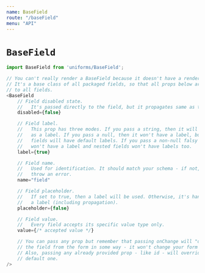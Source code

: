 ```yaml
---
name: BaseField
route: "/baseField"
menu: "API"
---
```

# `BaseField`

```js
import BaseField from 'uniforms/BaseField';

// You can't really render a BaseField because it doesn't have a render method.
// It's a base class of all packaged fields, so that all props below are available
// to all fields.
<BaseField
    // Field disabled state.
    //   It's passed directly to the field, but it propagates same as the label.
    disabled={false}

    // Field label.
    //   This prop has three modes. If you pass a string, then it will be used
    //   as a label. If you pass a null, then it won't have a label, but nested
    //   fields will have default labels. If you pass a non-null falsy value, it
    //   won't have a label and nested fields won't have labels too.
    label={true}

    // Field name.
    //   Used for identification. It should match your schema - if not, it will
    //   throw an error.
    name="field"

    // Field placeholder.
    //   If set to true, then a label will be used. Otherwise, it's handled like
    //   a label (including propagation).
    placeholder={false}

    // Field value.
    //   Every field accepts its specific value type only.
    value={/* accepted value */}

    // You can pass any prop but remember that passing onChange will "detach"
    // the field from the form in some way - it won't change your form state.
    // Also, passing any already provided prop - like id - will override the
    // default one.
/>
```
